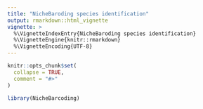 ```yaml
---
title: "NicheBaroding species identification"
output: rmarkdown::html_vignette
vignette: >
  %\VignetteIndexEntry{NicheBaroding species identification}
  %\VignetteEngine{knitr::rmarkdown}
  %\VignetteEncoding{UTF-8}
---
```


```r
knitr::opts_chunk$set(
  collapse = TRUE,
  comment = "#>"
)
```

```r
library(NicheBarcoding)
```
